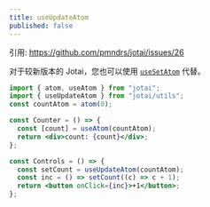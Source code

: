 ```yaml
---
title: useUpdateAtom
published: false
---
```


引用: https://github.com/pmndrs/jotai/issues/26

对于较新版本的 Jotai，您也可以使用 [`useSetAtom`](/jotai-docs-cn/docs/api/core.mdx#use-set-atom) 代替。

```jsx
import { atom, useAtom } from "jotai";
import { useUpdateAtom } from "jotai/utils";
const countAtom = atom(0);

const Counter = () => {
  const [count] = useAtom(countAtom);
  return <div>count: {count}</div>;
};

const Controls = () => {
  const setCount = useUpdateAtom(countAtom);
  const inc = () => setCount((c) => c + 1);
  return <button onClick={inc}>+1</button>;
};
```

<CodeSandbox id="hsyfr" />
